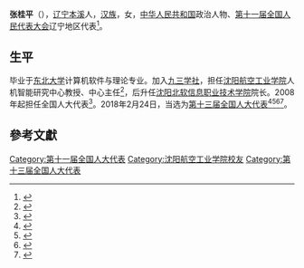 '''张桂平'''（{{bd|1962年|4月|}}），[[辽宁|辽宁]][[本溪|本溪]]人，[[汉族|汉族]]，女，[[中华人民共和国|中华人民共和国]]政治人物、[[第十一届全国人民代表大会|第十一届全国人民代表大会]]辽宁地区代表<ref>{{cite web|author=新华网|title=第十一届全国人大代表|url=http://news.xinhuanet.com/ziliao/2008-03/03/content_7708230.htm?node=36628|publisher=新华网|accessdate=2014-01-07|archive-date=2014-01-10|archive-url=https://web.archive.org/web/20140110211415/http://news.xinhuanet.com/ziliao/2008-03/03/content_7708230.htm?node=36628|dead-url=no}}</ref>。

== 生平 ==
毕业于[[东北大学|东北大学]]计算机软件与理论专业。加入[[九三学社|九三学社]]，担任[[沈阳航空工业学院|沈阳航空工业学院]]人机智能研究中心教授、中心主任<ref>{{Cite book|title=辽宁年鉴 1999 总第17卷|last=辽宁年鉴编辑部编辑|first=|publisher=北京：中国统计出版社|year=1999.08|isbn=|location=|pages=317}}</ref>，后升任[[沈阳北软信息职业技术学院|沈阳北软信息职业技术学院]]院长。2008年起担任全国人大代表<ref>{{cite news|title=全国人大代表信息-张桂平|url=http://210.82.31.1:8084/delegate/viewDelegate.action?dbid=110417|accessdate=2013-04-05|newspaper=全国人大网|archive-url=https://web.archive.org/web/20140222013425/http://www.npc.gov.cn/delegate/viewDelegate.action?dbid=110417|archive-date=2014-02-22|dead-url=yes}}</ref>。2018年2月24日，当选为[[第十三届全国人大代表|第十三届全国人大代表]]<ref>{{Cite web|title=（受权发布）中华人民共和国第十三届全国人民代表大会代表名单-中新网|url=http://www.chinanews.com/gn/2018/02-25/8453959.shtml|accessdate=2021-02-19|work=[[中国新闻网|中国新闻网]]|archive-date=2018-02-27|archive-url=https://web.archive.org/web/20180227031724/http://www.chinanews.com/gn/2018/02-25/8453959.shtml|dead-url=no}}</ref><ref>{{cite web | title=中华人民共和国第十三届全国人民代表大会代表名单 | website=[[光明网_(中国)|光明网]] | date=2018-02-25 | url=https://news.gmw.cn/2018-02/25/content_27792557.htm | language=zh | access-date=2021-02-19 | archive-date=2021-10-19 | archive-url=https://web.archive.org/web/20211019124618/https://news.gmw.cn/2018-02/25/content_27792557.htm }}</ref><ref>{{cite web | title=第十三届全国人民代表大会代表名单（2980名） | website=[[澎湃新闻|澎湃新闻]]-The Paper | url=https://www.thepaper.cn/newsDetail_forward_2008905 | language=zh | access-date=2021-02-19 | archive-date=2018-03-23 | archive-url=https://web.archive.org/web/20180323190049/https://www.thepaper.cn/newsDetail_forward_2008905 | dead-url=no }}</ref><ref>{{cite web | title=中华人民共和国第十三届全国人民代表大会代表名单 | website=[[中国网|中国网]] | date=2018-02-25 | url=http://news.china.com.cn/2018-02/25/content_50599587.htm | language=zh | access-date=2021-02-19 | archive-date=2021-02-21 | archive-url=https://web.archive.org/web/20210221201146/http://news.china.com.cn/2018-02/25/content_50599587.htm | dead-url=no }}</ref>。

==參考文獻==
{{reflist}}

[[Category:第十一届全国人大代表|Category:第十一届全国人大代表]]
[[Category:沈阳航空工业学院校友|Category:沈阳航空工业学院校友]]
[[Category:第十三届全国人大代表|Category:第十三届全国人大代表]]